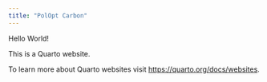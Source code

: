 ```yaml
---
title: "PolOpt Carbon"
---
```


Hello World!

This is a Quarto website.

To learn more about Quarto websites visit <https://quarto.org/docs/websites>.
